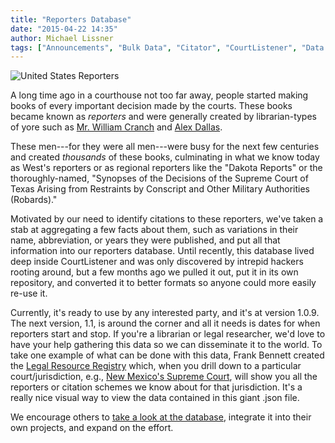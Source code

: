 ```yaml
---
title: "Reporters Database"
date: "2015-04-22 14:35"
author: Michael Lissner
tags: ["Announcements", "Bulk Data", "Citator", "CourtListener", "Data Wrangling"]
---
```


<div className="left-image">
    <img src="/images/320px-Unitedstatesreports-150x150.jpg"
         alt="United States Reporters"
         className="img-responsive"/>
</div>

A long time ago in a courthouse not too far away, people started making
books of every important decision made by the courts. These books became
known as *reporters* and were generally created by librarian-types of
yore such as [Mr. William
Cranch](https://en.wikipedia.org/wiki/William_Cranch) and [Alex
Dallas](https://en.wikipedia.org/wiki/Alexander_J._Dallas_%28statesman%29).

These men---for they were all men---were busy for the next few centuries
and created *thousands* of these books, culminating in what we know
today as West's reporters or as regional reporters like the "Dakota
Reports" or the thoroughly-named, "Synopses of the Decisions of the
Supreme Court of Texas Arising from Restraints by Conscript and Other
Military Authorities (Robards)."

Motivated by our need to identify citations to these reporters, we've
taken a stab at aggregating a few facts about them, such as variations
in their name, abbreviation, or years they were published, and put all
that information into our reporters database. Until recently, this
database lived deep inside CourtListener and was only discovered by
intrepid hackers rooting around, but a few months ago we pulled it out,
put it in its own repository, and converted it to better formats so
anyone could more easily re-use it.

Currently, it's ready to use by any interested party, and it's at
version 1.0.9. The next version, 1.1, is around the corner and all it
needs is dates for when reporters start and stop. If you're a librarian
or legal researcher, we'd love to have your help gathering this data so
we can disseminate it to the world. To take one example of what can be
done with this data, Frank Bennett created the [Legal Resource
Registry](https://fbennett.github.io/legal-resource-registry/us/index.html)
which, when you drill down to a particular court/jurisdiction, e.g.,
[New Mexico's Supreme
Court](https://fbennett.github.io/legal-resource-registry/us/nm/supreme.court/index.html),
will show you all the reporters or citation schemes we know about for
that jurisdiction. It's a really nice visual way to view the data
contained in this giant .json file.

We encourage others to [take a look at the
database](/projects/reporters-db/), integrate it
into their own projects, and expand on the effort.

